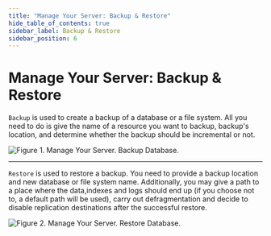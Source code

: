 ```yaml
---
title: "Manage Your Server: Backup & Restore"
hide_table_of_contents: true
sidebar_label: Backup & Restore
sidebar_position: 6
---
```



# Manage Your Server: Backup & Restore

`Backup` is used to create a backup of a database or a file system. All you need to do is give the name of a resource you want to backup, backup's location, and determine whether the backup should be incremental or not.

![Figure 1. Manage Your Server. Backup Database.](./assets/manage_your_server-backup_database-1.png)

---

`Restore` is used to restore a backup. You need to provide a backup location and new database or file system name. 
Additionally, you may give a path to a place where the data,indexes and logs should end up 
(if you choose not to, a default path will be used), carry out defragmentation and decide to disable replication
destinations after the successful restore.

![Figure 2. Manage Your Server. Restore Database.](./assets/manage_your_server-restore_database-2.png)
